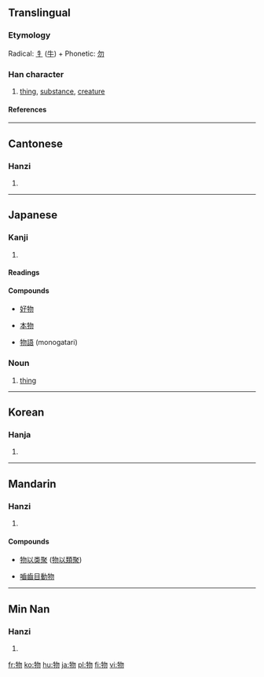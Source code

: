 ==Translingual==
===Etymology===
Radical: [[牜]] ([[牛]]) + Phonetic: [[勿]]
===Han character===
{{Han char|rn=93|rad=牛|as=04|sn=8|four=2752<sub>0</sub>|canj=竹手心竹竹 (HQPHH)|ids=⿱[[牜]][[勿]]}}
# [[thing]], [[substance]], [[creature]]
====References====
{{Han ref|kx=0699.090|dkj=19959|dj=1111.090|hdz=31805.030|uh=7269|ud=29289|bh=AAAB|bd=43691}}

----

==Cantonese==
===Hanzi===
{{yue-hanzi|jyut=|y=mat6}}
# {{defn|Cantonese}}

----
==Japanese==
===Kanji===
{{ja-kanji|grade=3|rs=牛04}}
# {{defn|Japanese}}
====Readings====
{{ja-readings|on=[[ぶつ]] ([[butsu]]), [[もつ]] ([[motsu]])|kun=[[もの]] ([[mono]])}}

====Compounds====
{{top4}}
*[[好物]]
{{mid4}}
*[[本物]]
{{mid4}}
*[[物語]] (monogatari)
{{mid4}}
{{bottom}}

===Noun===
{{ja-noun|k|hira=もの|rom=mono}}
# [[thing]]

----

==Korean==
===Hanja===
{{ko-hanja|hangeul=물|eumhun=|rv=mul|mr=mul|y=mul}}
# {{defn|Korean}}

----
==Mandarin==
===Hanzi===
{{cmn-hanzi|pin=[[wù]] (wu4)|wg=wu<sup>4</sup>}}
# {{defn|Mandarin}}

====Compounds====
{{top2}}
*[[物以类聚]] ([[物以類聚]])
{{mid2}}
*[[嚙齒目動物]]
{{bottom}}

----
==Min Nan==
===Hanzi===
{{nan-hanzi|poj=bu̍t (but<sup>8</sup>), mn̍g (mng<sup>8</sup>), mi̍h (mih<sup>8</sup>)}}
# {{defn|Min Nan}}

[[fr:物]]
[[ko:物]]
[[hu:物]]
[[ja:物]]
[[pl:物]]
[[fi:物]]
[[vi:物]]